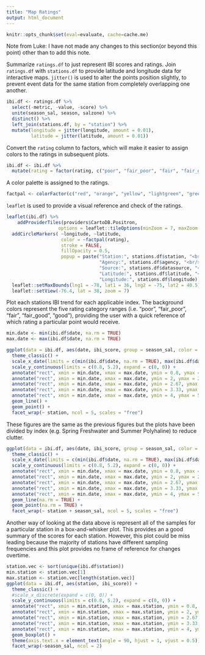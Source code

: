 ```yaml
---
title: "Map Ratings"
output: html_document
---
```

```r
knitr::opts_chunk$set(eval=evaluate, cache=cache.me)
```

Note from Luke: I have not made any changes to this section(or beyond this point) other than to add this note.  

Summarize `ratings.df` to just represent IBI scores and ratings. Join `ratings.df` with `stations.df` to provide latitude and longitude data for interactive maps. `jitter()` is used to alter the points position slightly, to prevent event data for the same station from completely overlapping one another.
```r
ibi.df <- ratings.df %>% 
  select(-metric, -value, -score) %>% 
  unite(season_sal, season, salzone) %>% 
  distinct() %>% 
  left_join(stations.df, by = "station") %>% 
  mutate(longitude = jitter(longitude, amount = 0.01),
         latitude = jitter(latitude, amount = 0.01))
```

Convert the `rating` column to factors, which will make it easier to assign colors to the ratings in subsequent plots.
```r
ibi.df <- ibi.df %>% 
  mutate(rating = factor(rating, c("poor", "fair_poor", "fair", "fair_good", "good")))
```

A color palette is assigned to the ratings.
```r
factpal <- colorFactor(c("red", "orange", "yellow", "lightgreen", "green"), ibi.df$rating)
```

`leaflet` is used to provide a visual reference and check of the ratings.
```r
leaflet(ibi.df) %>% 
    addProviderTiles(providers$CartoDB.Positron,
                   options = leaflet::tileOptions(minZoom = 7, maxZoom = 18)) %>% 
  addCircleMarkers( ~longitude, ~latitude,
                    color = ~factpal(rating),
                    stroke = FALSE,
                    fillOpacity = 0.5,
                    popup = paste("Station:", stations.df$station, "<br/>",
                                  "Agency:", stations.df$agency, "<br/>",
                                  "Source:", stations.df$datasource, "<br/>",
                                  "Latitude:", stations.df$latitude, "<br/>",
                                  "Longitude:", stations.df$longitude)) %>% 
  leaflet::setMaxBounds(lng1 = -78, lat1 = 36, lng2 = -75, lat2 = 40.5) %>% 
  leaflet::setView(-76.4, lat = 38, zoom = 7) 

```

Plot each stations IBI trend for each applicable index. The background colors represent the five rating category ranges (i.e. "poor", "fair_poor", "fair", "fair_good", "good"), providing the user with a quick reference of which rating a particular point would receive.
```r
min.date <- min(ibi.df$date, na.rm = TRUE)
max.date <- max(ibi.df$date, na.rm = TRUE)

ggplot(data = ibi.df, aes(date, ibi_score, group = season_sal, color = season_sal)) +
  theme_classic() +
  scale_x_date(limits = c(min(ibi.df$date, na.rm = TRUE), max(ibi.df$date, na.rm = TRUE)), expand = c(0, 0)) +
  scale_y_continuous(limits = c(0.8, 5.2), expand = c(0, 0)) +
  annotate("rect", xmin = min.date, xmax = max.date, ymin = 0.8, ymax = 2, fill = "red", alpha = 0.25) +
  annotate("rect", xmin = min.date, xmax = max.date, ymin = 2, ymax = 2.67, fill = "orange", alpha = 0.25) +
  annotate("rect", xmin = min.date, xmax = max.date, ymin = 2.67, ymax = 3.33, fill = "yellow", alpha = 0.25) +
  annotate("rect", xmin = min.date, xmax = max.date, ymin = 3.33, ymax = 4, fill = "lightgreen", alpha = 0.25) +
  annotate("rect", xmin = min.date, xmax = max.date, ymin = 4, ymax = 5.2, fill = "green", alpha = 0.25) +
  geom_line() +
  geom_point() +
  facet_wrap(~ station, ncol = 5, scales = "free")

```

These figures are the same as the previous figures but the plots have been divided by index (e.g. Spring Freshwater and Summer Polyhaline) to reduce clutter.
```r
ggplot(data = ibi.df, aes(date, ibi_score, group = season_sal, color = season_sal)) +
  theme_classic() +
  scale_x_date(limits = c(min(ibi.df$date, na.rm = TRUE), max(ibi.df$date, na.rm = TRUE)), expand = c(0, 0)) +
  scale_y_continuous(limits = c(0.8, 5.2), expand = c(0, 0)) +
  annotate("rect", xmin = min.date, xmax = max.date, ymin = 0.8, ymax = 2, fill = "red", alpha = 0.25) +
  annotate("rect", xmin = min.date, xmax = max.date, ymin = 2, ymax = 2.67, fill = "orange", alpha = 0.25) +
  annotate("rect", xmin = min.date, xmax = max.date, ymin = 2.67, ymax = 3.33, fill = "yellow", alpha = 0.25) +
  annotate("rect", xmin = min.date, xmax = max.date, ymin = 3.33, ymax = 4, fill = "lightgreen", alpha = 0.25) +
  annotate("rect", xmin = min.date, xmax = max.date, ymin = 4, ymax = 5.2, fill = "green", alpha = 0.25) +
  geom_line(na.rm = TRUE) +
  geom_point(na.rm = TRUE) +
  facet_wrap(~ station + season_sal, ncol = 5, scales = "free")

```

Another way of looking at the data above is represent all of the samples for a particular station in a box-and-whisker plot. This provides an a good summary of the scores for each station. However, this plot could be miss leading because the majority of stations have different sampling frequencies and this plot provides no frame of reference for changes overtime.
```r

station.vec <- sort(unique(ibi.df$station))
min.station <- station.vec[1]
max.station <- station.vec[length(station.vec)]
ggplot(data = ibi.df, aes(station, ibi_score)) +
  theme_classic() +
  #scale_x_discrete(expand = c(0, 0)) +
  scale_y_continuous(limits = c(0.8, 5.2), expand = c(0, 0)) +
  annotate("rect", xmin = min.station, xmax = max.station, ymin = 0.8, ymax = 2, fill = "red", alpha = 0.25) +
  annotate("rect", xmin = min.station, xmax = max.station, ymin = 2, ymax = 2.67, fill = "orange", alpha = 0.25) +
  annotate("rect", xmin = min.station, xmax = max.station, ymin = 2.67, ymax = 3.33, fill = "yellow", alpha = 0.25) +
  annotate("rect", xmin = min.station, xmax = max.station, ymin = 3.33, ymax = 4, fill = "lightgreen", alpha = 0.25) +
  annotate("rect", xmin = min.station, xmax = max.station, ymin = 4, ymax = 5.2, fill = "green", alpha = 0.25) +
  geom_boxplot() +
  theme(axis.text.x = element_text(angle = 90, hjust = 1, vjust = 0.5)) +
  facet_wrap(~season_sal, ncol = 2)
```

